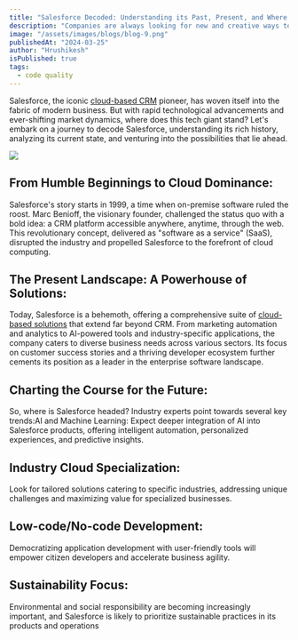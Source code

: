 ```yaml
---
title: "Salesforce Decoded: Understanding its Past, Present, and Where it's Headed"
description: "Companies are always looking for new and creative ways to simplify their processes because, in the fast-paced world of contemporary business, productivity is essential to success. In terms of corporate efficiency, CloudPrism is one such game-changer. This thorough manual will show you how CloudPrism solutions improve business operations and open the door to even greater productivity and efficiency."
image: "/assets/images/blogs/blog-9.png"
publishedAt: "2024-03-25"
author: "Hrushikesh"
isPublished: true
tags:
  - code quality
---
```


Salesforce, the iconic [cloud-based CRM](http://www.cloudprism.in) pioneer, has woven itself into the fabric of modern business. But with rapid technological advancements and ever-shifting market dynamics, where does this tech giant stand? Let's embark on a journey to decode Salesforce, understanding its rich history, analyzing its current state, and venturing into the possibilities that lie ahead.

<Image src="/assets/images/blogs/blog-10.png" />

## From Humble Beginnings to Cloud Dominance:

Salesforce's story starts in 1999, a time when on-premise software ruled the roost. Marc Benioff, the visionary founder, challenged the status quo with a bold idea: a CRM platform accessible anywhere, anytime, through the web. This revolutionary concept, delivered as "software as a service" (SaaS), disrupted the industry and propelled Salesforce to the forefront of cloud computing.

## The Present Landscape: A Powerhouse of Solutions:

Today, Salesforce is a behemoth, offering a comprehensive suite of [cloud-based solutions](http://www.cloudprism.in) that extend far beyond CRM. From marketing automation and analytics to AI-powered tools and industry-specific applications, the company caters to diverse business needs across various sectors. Its focus on customer success stories and a thriving developer ecosystem further cements its position as a leader in the enterprise software landscape.

## Charting the Course for the Future:

So, where is Salesforce headed? Industry experts point towards several key trends:AI and Machine Learning: Expect deeper integration of AI into Salesforce products, offering intelligent automation, personalized experiences, and predictive insights.

## Industry Cloud Specialization:

Look for tailored solutions catering to specific industries, addressing unique challenges and maximizing value for specialized businesses.

## Low-code/No-code Development:

Democratizing application development with user-friendly tools will empower citizen developers and accelerate business agility.

## Sustainability Focus:

Environmental and social responsibility are becoming increasingly important, and Salesforce is likely to prioritize sustainable practices in its products and operations
